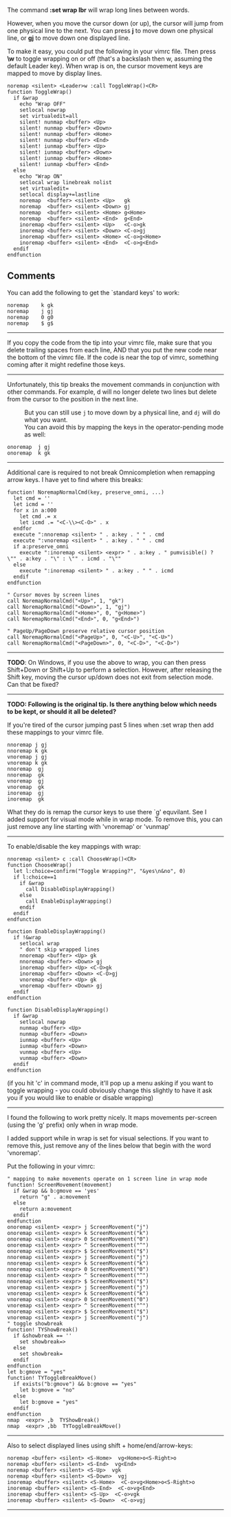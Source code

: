 {{review}}
{{TipImported
|id=38
|previous=37
|next=39
|created=2001
|complexity=basic
|author=ktohg
|version=5.7
|rating=96/38
|category1=
|category2=
}}
The command ''':set wrap lbr''' will wrap long lines between words.

However, when you move the cursor down (or up), the cursor will jump from one physical line to the next. You can press '''j''' to move down one physical line, or '''gj''' to move down one displayed line.

To make it easy, you could put the following in your vimrc file. Then press '''\w''' to toggle wrapping on or off (that's a backslash then w, assuming the default Leader key). When wrap is on, the cursor movement keys are mapped to move by display lines.

<pre>
noremap <silent> <Leader>w :call ToggleWrap()<CR>
function ToggleWrap()
  if &wrap
    echo "Wrap OFF"
    setlocal nowrap
    set virtualedit=all
    silent! nunmap <buffer> <Up>
    silent! nunmap <buffer> <Down>
    silent! nunmap <buffer> <Home>
    silent! nunmap <buffer> <End>
    silent! iunmap <buffer> <Up>
    silent! iunmap <buffer> <Down>
    silent! iunmap <buffer> <Home>
    silent! iunmap <buffer> <End>
  else
    echo "Wrap ON"
    setlocal wrap linebreak nolist
    set virtualedit=
    setlocal display+=lastline
    noremap  <buffer> <silent> <Up>   gk
    noremap  <buffer> <silent> <Down> gj
    noremap  <buffer> <silent> <Home> g<Home>
    noremap  <buffer> <silent> <End>  g<End>
    inoremap <buffer> <silent> <Up>   <C-o>gk
    inoremap <buffer> <silent> <Down> <C-o>gj
    inoremap <buffer> <silent> <Home> <C-o>g<Home>
    inoremap <buffer> <silent> <End>  <C-o>g<End>
  endif
endfunction
</pre>

==Comments==
You can add the following to get the `standard keys' to work:

 noremap  <buffer> <silent> k gk
 noremap  <buffer> <silent> j gj
 noremap  <buffer> <silent> 0 g0
 noremap  <buffer> <silent> $ g$

----
If you copy the code from the tip into your vimrc file, make sure that you delete trailing spaces from each line, AND that you put the new code near the bottom of the vimrc file. If the code is near the top of vimrc, something coming after it might redefine those keys.

----
Unfortunately, this tip breaks the movement commands in conjunction with other commands. For example, d<Down> will no longer delete two lines but delete from the cursor to
the position in the next line.
:But you can still use <code>j</code> to move down by a physical line, and <code>dj</code> will do what you want.
: 
: You can avoid this by mapping the keys in the operator-pending mode as well:
 onoremap <silent> j gj
 onoremap <silent> k gk
----
Additional care is required to not break Omnicompletion when remapping arrow keys. I have yet to find where this breaks:
<pre>
function! NoremapNormalCmd(key, preserve_omni, ...)
  let cmd = ''
  let icmd = ''
  for x in a:000
    let cmd .= x
    let icmd .= "<C-\\><C-O>" . x
  endfor
  execute ":nnoremap <silent> " . a:key . " " . cmd
  execute ":vnoremap <silent> " . a:key . " " . cmd
  if a:preserve_omni
    execute ":inoremap <silent> <expr> " . a:key . " pumvisible() ? \"" . a:key . "\" : \"" . icmd . "\""
  else
    execute ":inoremap <silent> " . a:key . " " . icmd
  endif
endfunction

" Cursor moves by screen lines
call NoremapNormalCmd("<Up>", 1, "gk")
call NoremapNormalCmd("<Down>", 1, "gj")
call NoremapNormalCmd("<Home>", 0, "g<Home>")
call NoremapNormalCmd("<End>", 0, "g<End>")

" PageUp/PageDown preserve relative cursor position
call NoremapNormalCmd("<PageUp>", 0, "<C-U>", "<C-U>")
call NoremapNormalCmd("<PageDown>", 0, "<C-D>", "<C-D>")
</pre>

----
'''TODO''': On Windows, if you use the above to wrap, you can then press Shift+Down or Shift+Up to perform a selection. However, after releasing the Shift key, moving the cursor up/down does not exit from selection mode. Can that be fixed?

----
'''TODO: Following is the original tip. Is there anything below which needs to be kept, or should it all be deleted?'''

If you're tired of the cursor jumping past 5 lines when :set wrap then add these mappings to your vimrc file.

 nnoremap j gj
 nnoremap k gk
 vnoremap j gj
 vnoremap k gk
 nnoremap <Down> gj
 nnoremap <Up> gk
 vnoremap <Down> gj
 vnoremap <Up> gk
 inoremap <Down> <C-o>gj
 inoremap <Up> <C-o>gk

What they do is remap the cursor keys to use there `g' equvilant. See {{help|gj}}
I added support for visual mode while in wrap mode. To remove this, you can just remove any line starting with 'vnoremap' or 'vunmap'

----
To enable/disable the key mappings with wrap:
<pre>
nnoremap <silent> c :call ChooseWrap()<CR>
function ChooseWrap()
  let l:choice=confirm("Toggle Wrapping?", "&yes\n&no", 0)
  if l:choice==1
    if &wrap
      call DisableDisplayWrapping()
    else
      call EnableDisplayWrapping()
    endif
  endif
endfunction

function EnableDisplayWrapping()
  if !&wrap
    setlocal wrap
    " don't skip wrapped lines
    nnoremap <buffer> <Up> gk
    nnoremap <buffer> <Down> gj
    inoremap <buffer> <Up> <C-O>gk
    inoremap <buffer> <Down> <C-O>gj
    vnoremap <buffer> <Up> gk
    vnoremap <buffer> <Down> gj
  endif
endfunction

function DisableDisplayWrapping()
  if &wrap
    setlocal nowrap
    nunmap <buffer> <Up>
    nunmap <buffer> <Down>
    iunmap <buffer> <Up>
    iunmap <buffer> <Down>
    vunmap <buffer> <Up>
    vunmap <buffer> <Down>
  endif
endfunction
</pre>

(if you hit 'c' in command mode, it'll pop up a menu asking if you want to toggle wrapping - you could obviously change this slightly to have it ask you if you would like to enable or disable wrapping)

----
I found the following to work pretty nicely. It maps movements per-screen (using the 'g' prefix) only when in wrap mode.

I added support while in wrap is set for visual selections. If you want to remove this, just remove any of the lines below that begin with the word 'vnoremap'.

Put the following in your vimrc:
<pre>
" mapping to make movements operate on 1 screen line in wrap mode
function! ScreenMovement(movement)
  if &wrap && b:gmove == 'yes'
    return "g" . a:movement
  else
    return a:movement
  endif
endfunction
onoremap <silent> <expr> j ScreenMovement("j")
onoremap <silent> <expr> k ScreenMovement("k")
onoremap <silent> <expr> 0 ScreenMovement("0")
onoremap <silent> <expr> ^ ScreenMovement("^")
onoremap <silent> <expr> $ ScreenMovement("$")
nnoremap <silent> <expr> j ScreenMovement("j")
nnoremap <silent> <expr> k ScreenMovement("k")
nnoremap <silent> <expr> 0 ScreenMovement("0")
nnoremap <silent> <expr> ^ ScreenMovement("^")
nnoremap <silent> <expr> $ ScreenMovement("$")
vnoremap <silent> <expr> j ScreenMovement("j")
vnoremap <silent> <expr> k ScreenMovement("k")
vnoremap <silent> <expr> 0 ScreenMovement("0")
vnoremap <silent> <expr> ^ ScreenMovement("^")
vnoremap <silent> <expr> $ ScreenMovement("$")
vnoremap <silent> <expr> j ScreenMovement("j")
" toggle showbreak
function! TYShowBreak()
  if &showbreak == ''
    set showbreak=>
  else
    set showbreak=
  endif
endfunction
let b:gmove = "yes"
function! TYToggleBreakMove()
  if exists("b:gmove") && b:gmove == "yes"
    let b:gmove = "no"
  else
    let b:gmove = "yes"
  endif
endfunction
nmap  <expr> ,b  TYShowBreak()
nmap  <expr> ,bb  TYToggleBreakMove()
</pre>

----

Also to select displayed lines using shift + home/end/arrow-keys:
<pre>
noremap <buffer> <silent> <S-Home>  vg<Home>o<S-Right>o
noremap <buffer> <silent> <S-End>  vg<End>
noremap <buffer> <silent> <S-Up>  vgk
noremap <buffer> <silent> <S-Down>  vgj
inoremap <buffer> <silent> <S-Home>  <C-o>vg<Home>o<S-Right>o
inoremap <buffer> <silent> <S-End>  <C-o>vg<End>
inoremap <buffer> <silent> <S-Up>  <C-o>vgk
inoremap <buffer> <silent> <S-Down>  <C-o>vgj
</pre>

----

